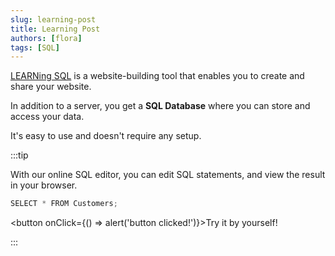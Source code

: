 ```yaml
---
slug: learning-post
title: Learning Post
authors: [flora]
tags: [SQL]
---
```


[LEARNing SQL](http://localhost:3000/) is a website-building tool that enables you to create and share your website. 

In addition to a server, you get a **SQL Database** where you can store and access your data.

It's easy to use and doesn't require any setup.

:::tip

With our online SQL editor, you can edit SQL statements, and view the result in your browser.

```js
SELECT * FROM Customers;
```

<button onClick={() => alert('button clicked!')}>Try it by yourself!</button>

:::

